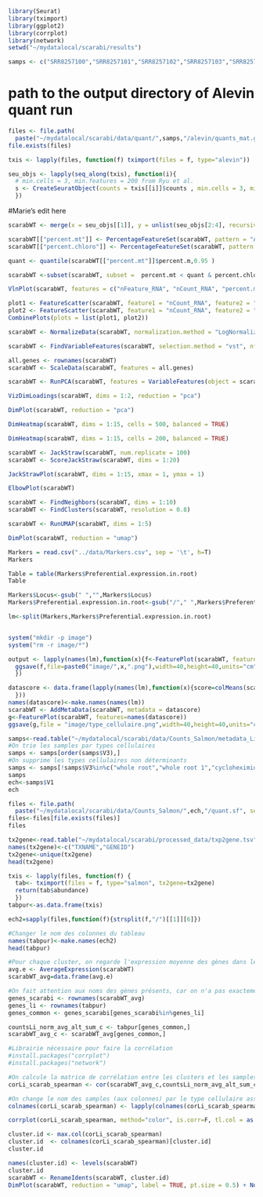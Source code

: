 
```r
library(Seurat)
library(tximport)
library(ggplot2)
library(corrplot)
library(network)
setwd("~/mydatalocal/scarabi/results")
```

```r

samps <- c("SRR8257100","SRR8257101","SRR8257102","SRR8257103","SRR8257104","SRR8257105","SRR8257106")
```

# path to the output directory of Alevin quant run 
```r
files <- file.path(
  paste("~/mydatalocal/scarabi/data/quant/",samps,"/alevin/quants_mat.gz", sep=""))
file.exists(files)

```

```r
txis <- lapply(files, function(f) tximport(files = f, type="alevin"))

```
```r

seu_objs <- lapply(seq_along(txis), function(i){
  # min.cells = 3, min.features = 200 from Ryu et al.
  s <- CreateSeuratObject(counts = txis[[i]]$counts , min.cells = 3, min.features = 200, project = samps[i]) 
  })
```


#Marie's edit here
```r
scarabWT <- merge(x = seu_objs[[1]], y = unlist(seu_objs[2:4], recursive = F), add.cell.ids = samps[1:4])

```

```r
scarabWT[["percent.mt"]] <- PercentageFeatureSet(scarabWT, pattern = "ATM")
scarabWT[["percent.chloro"]] <- PercentageFeatureSet(scarabWT, pattern = "ATC")
```

```r
quant <- quantile(scarabWT[["percent.mt"]]$percent.m,0.95 )
```
```r
scarabWT <-subset(scarabWT, subset =  percent.mt < quant & percent.chloro < 0.2)
```

```r
VlnPlot(scarabWT, features = c("nFeature_RNA", "nCount_RNA", "percent.mt","percent.chloro"), ncol = 4)
```
```r

plot1 <- FeatureScatter(scarabWT, feature1 = "nCount_RNA", feature2 = "percent.mt")
plot2 <- FeatureScatter(scarabWT, feature1 = "nCount_RNA", feature2 = "nFeature_RNA")
CombinePlots(plots = list(plot1, plot2))
```

```r
scarabWT <- NormalizeData(scarabWT, normalization.method = "LogNormalize", scale.factor = 10000)
```
```r
scarabWT <- FindVariableFeatures(scarabWT, selection.method = "vst", nfeatures = 2000)
```

```r
all.genes <- rownames(scarabWT)
scarabWT <- ScaleData(scarabWT, features = all.genes)
```

```r
scarabWT <- RunPCA(scarabWT, features = VariableFeatures(object = scarabWT))
```

```r
VizDimLoadings(scarabWT, dims = 1:2, reduction = "pca")
```
```r
DimPlot(scarabWT, reduction = "pca")
```

```r
DimHeatmap(scarabWT, dims = 1:15, cells = 500, balanced = TRUE)
```

```r
DimHeatmap(scarabWT, dims = 1:15, cells = 200, balanced = TRUE)
```

```r
scarabWT <- JackStraw(scarabWT, num.replicate = 100)
scarabWT <- ScoreJackStraw(scarabWT, dims = 1:20)
```
```r
JackStrawPlot(scarabWT, dims = 1:15, xmax = 1, ymax = 1)
```
```r
ElbowPlot(scarabWT)
```

```r
scarabWT <- FindNeighbors(scarabWT, dims = 1:10)
scarabWT <- FindClusters(scarabWT, resolution = 0.8)
```

```r
scarabWT <- RunUMAP(scarabWT, dims = 1:5)
```
```r
DimPlot(scarabWT, reduction = "umap")
```
```r
Markers = read.csv("../data/Markers.csv", sep = '\t', h=T)
Markers
```
```r
Table = table(Markers$Preferential.expression.in.root)
Table
```
```r
Markers$Locus<-gsub(" ","",Markers$Locus)
Markers$Preferential.expression.in.root<-gsub("/"," ",Markers$Preferential.expression.in.root)

lm<-split(Markers,Markers$Preferential.expression.in.root)


system("mkdir -p image")
system("rm -r image/*")

output <- lapply(names(lm),function(x){f<-FeaturePlot(scarabWT, features = lm[[x]]$Locus)
  ggsave(f,file=paste0("image/",x,".png"),width=40,height=40,units="cm")
  })

datascore <- data.frame(lapply(names(lm),function(x){score=colMeans(scarabWT@assays$RNA[lm[[x]]$Locus,])
  }))
names(datascore)<-make.names(names(lm))
scarabWT <- AddMetaData(scarabWT, metadata = datascore)
g<-FeaturePlot(scarabWT, features=names(datascore))
ggsave(g,file = "image/type_cellulaire.png",width=40,height=40,units="cm")

```
```r
samps<-read.table("~/mydatalocal/scarabi/data/Counts_Salmon/metadata_Li2016.txt", sep="\t")
#On trie les samples par types cellulaires
samps <- samps[order(samps$V3),]
#On supprime les types cellulaires non déterminants
samps <- samps[!samps$V3%in%c("whole root","whole root 1","cycloheximide treatment","cycloheximide mock"),]
samps
ech<-samps$V1
ech
```
```r
files <- file.path(
  paste("~/mydatalocal/scarabi/data/Counts_Salmon/",ech,"/quant.sf", sep=""))
files<-files[file.exists(files)]
files
```
```r
tx2gene<-read.table("~/mydatalocal/scarabi/processed_data/txp2gene.tsv")
names(tx2gene)<-c("TXNAME","GENEID")
tx2gene<-unique(tx2gene)
head(tx2gene)
```


```r
txis <- lapply(files, function(f) {
  tab<- tximport(files = f, type="salmon", tx2gene=tx2gene)
  return(tab$abundance)
  })
tabpur<-as.data.frame(txis)
```
```r
ech2=sapply(files,function(f){strsplit(f,"/")[[1]][6]})

#Changer le nom des colonnes du tableau 
names(tabpur)<-make.names(ech2)
head(tabpur)
```

```r
#Pour chaque cluster, on regarde l'expression moyenne des gènes dans le cluster
avg.e <- AverageExpression(scarabWT)
scarabWT_avg=data.frame(avg.e)

#On fait attention aux noms des gènes présents, car on n'a pas exactement les mêmes
genes_scarabi <- rownames(scarabWT_avg)
genes_li <- rownames(tabpur)
genes_common <- genes_scarabi[genes_scarabi%in%genes_li]

countsLi_norm_avg_alt_sum_c <- tabpur[genes_common,]
scarabWT_avg_c <- scarabWT_avg[genes_common,]

#Librairie nécessaire pour faire la corrélation
#install.packages("corrplot")
#install.packages("network")

#On calcule la matrice de corrélation entre les clusters et les samples
corLi_scarab_spearman <- cor(scarabWT_avg_c,countsLi_norm_avg_alt_sum_c,method="spearman")

#On change le nom des samples (aux colonnes) par le type cellulaire associé.
colnames(corLi_scarab_spearman) <- lapply(colnames(corLi_scarab_spearman), function(name){samps[samps$V1==name,3]})

corrplot(corLi_scarab_spearman, method="color", is.corr=F, tl.col = as.color(colnames(corLi_scarab_spearman)) )
```
```r
cluster.id <- max.col(corLi_scarab_spearman)
cluster.id  <- colnames(corLi_scarab_spearman)[cluster.id]
cluster.id 
```
```r
names(cluster.id) <- levels(scarabWT)
cluster.id
scarabWT <- RenameIdents(scarabWT, cluster.id)
DimPlot(scarabWT, reduction = "umap", label = TRUE, pt.size = 0.5) + NoLegend()
```

